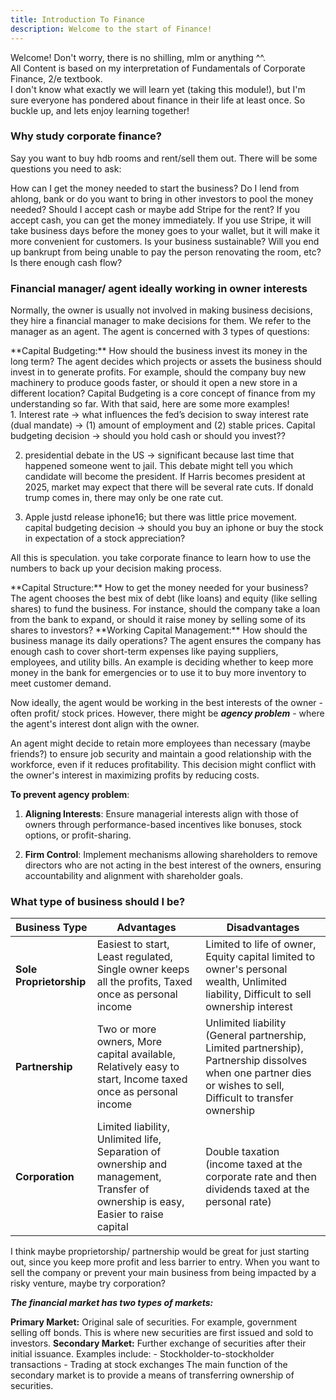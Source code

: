```yaml
---
title: Introduction To Finance
description: Welcome to the start of Finance!
---
```



Welcome! Don't worry, there is no shilling, mlm or anything ^^. <br />
All Content is based on my interpretation of Fundamentals of Corporate Finance, 2/e
textbook. <br /> I don't know what exactly we will learn yet (taking this module!), but
I'm sure everyone has pondered about finance in their life at least once. So buckle
up, and lets enjoy learning together!

### Why study corporate finance?

Say you want to buy hdb rooms and rent/sell them out. There will be some questions you need to ask:

<Steps>
  <Step>
    How can I get the money needed to start the business? Do I lend from ahlong,
    bank or do you want to bring in other investors to pool the money needed?
  </Step>
  <Step>
    Should I accept cash or maybe add Stripe for the rent? If you accept cash,
    you can get the money immediately. If you use Stripe, it will take business
    days before the money goes to your wallet, but it will make it more
    convenient for customers.
  </Step>
  <Step>
    Is your business sustainable? Will you end up bankrupt from being unable to
    pay the person renovating the room, etc? Is there enough cash flow?
  </Step>
</Steps>

### Financial manager/ agent ideally working in owner interests

Normally, the owner is usually not involved in making business decisions, they hire a financial manager to make decisions for them. We refer to the manager as an agent. The agent is concerned with 3 types of questions:

<Steps>
  <Step>
    **Capital Budgeting:** How should the business invest its money in the long
    term? The agent decides which projects or assets the business should invest
    in to generate profits. For example, should the company buy new machinery to
    produce goods faster, or should it open a new store in a different location?
  </Step>
  <Callout title="More Capital Budgeting Examples" type="info">
 Capital Budgeting is a core concept of finance from my understanding so far. With that said, here are some more examples! <br/>
 1. Interest rate → what influences the fed’s decision to sway interest rate  (dual mandate) → (1) amount of employment and (2) stable prices. Capital budgeting decision → should you hold cash or should you invest??

2. presidential debate in the US → significant because last time that happened someone went to jail. This debate might tell you which candidate will become the president. If Harris becomes president at 2025, market may expect that there will be several rate cuts. If donald trump comes in, there may only be one rate cut.

3. Apple justd release iphone16; but there was little price movement. capital budgeting decision → should you buy an iphone or buy the stock in expectation of a stock appreciation?

All this is speculation. you take corporate finance to learn how to use the numbers to back up your decision making process.

</Callout>
  <Step>
    **Capital Structure:** How to get the money needed for your business? The
    agent chooses the best mix of debt (like loans) and equity (like selling
    shares) to fund the business. For instance, should the company take a loan
    from the bank to expand, or should it raise money by selling some of its
    shares to investors?
  </Step>
  <Step>
    **Working Capital Management:** How should the business manage its daily
    operations? The agent ensures the company has enough cash to cover
    short-term expenses like paying suppliers, employees, and utility bills. An
    example is deciding whether to keep more money in the bank for emergencies
    or to use it to buy more inventory to meet customer demand.
  </Step>
</Steps>

Now ideally, the agent would be working in the best interests of the owner - often
profit/ stock prices. However, there might be **_agency problem_** - where the agent's
interest dont align with the owner.

<Callout title="Example" type="info">
  An agent might decide to retain more employees than necessary (maybe friends?)
  to ensure job security and maintain a good relationship with the workforce,
  even if it reduces profitability. This decision might conflict with the
  owner's interest in maximizing profits by reducing costs.
</Callout>

**To prevent agency problem**:

1. **Aligning Interests**: Ensure managerial interests align with those of owners through performance-based incentives like bonuses, stock options, or profit-sharing.

2. **Firm Control**: Implement mechanisms allowing shareholders to remove directors who are not acting in the best interest of the owners, ensuring accountability and alignment with shareholder goals.

### What type of business should I be?

| **Business Type**       | **Advantages**                                                                                                                    | **Disadvantages**                                                                                                                                              |
| ----------------------- | --------------------------------------------------------------------------------------------------------------------------------- | -------------------------------------------------------------------------------------------------------------------------------------------------------------- |
| **Sole Proprietorship** | Easiest to start, Least regulated, Single owner keeps all the profits, Taxed once as personal income                              | Limited to life of owner, Equity capital limited to owner's personal wealth, Unlimited liability, Difficult to sell ownership interest                         |
| **Partnership**         | Two or more owners, More capital available, Relatively easy to start, Income taxed once as personal income                        | Unlimited liability (General partnership, Limited partnership), Partnership dissolves when one partner dies or wishes to sell, Difficult to transfer ownership |
| **Corporation**         | Limited liability, Unlimited life, Separation of ownership and management, Transfer of ownership is easy, Easier to raise capital | Double taxation (income taxed at the corporate rate and then dividends taxed at the personal rate)                                                             |

<Callout title="Personal Interpretation" type="info">
  I think maybe proprietorship/ partnership would be great for just starting
  out, since you keep more profit and less barrier to entry. When you want to
  sell the company or prevent your main business from being impacted by a risky
  venture, maybe try corporation?
</Callout>

**_The financial market has two types of markets:_**

<Steps>
  <Step>
    <strong>Primary Market:</strong> Original sale of securities. For example,
    government selling off bonds. This is where new securities are first issued
    and sold to investors.
  </Step>
  <Step>
    <strong>Secondary Market:</strong> Further exchange of securities after
    their initial issuance. Examples include: - Stockholder-to-stockholder
    transactions - Trading at stock exchanges The main function of the secondary
    market is to provide a means of transferring ownership of securities.
  </Step>
</Steps>
